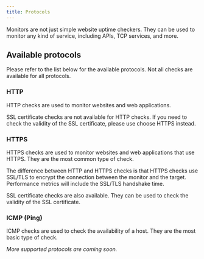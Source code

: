 ```yaml
---
title: Protocols
---
```


Monitors are not just simple website uptime checkers. They can be used to monitor any kind of service, including APIs, TCP services, and more.

## Available protocols

Please refer to the list below for the available protocols. Not all checks are available for all protocols.

### HTTP

HTTP checks are used to monitor websites and web applications.

SSL certificate checks are not available for HTTP checks. If you need to check the validity of the SSL certificate, please use choose HTTPS instead.

### HTTPS

HTTPS checks are used to monitor websites and web applications that use HTTPS. They are the most common type of check.

The difference between HTTP and HTTPS checks is that HTTPS checks use SSL/TLS to encrypt the connection between the monitor and the target.
Performance metrics will include the SSL/TLS handshake time.

SSL certificate checks are also available. They can be used to check the validity of the SSL certificate.

### ICMP (Ping)

ICMP checks are used to check the availability of a host. They are the most basic type of check.

_More supported protocols are coming soon._
